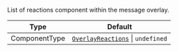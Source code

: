 List of reactions component within the message overlay.

| Type          | Default                                                                                                                                                            |
| ------------- | ------------------------------------------------------------------------------------------------------------------------------------------------------------------ |
| ComponentType | [`OverlayReactions`](https://github.com/GetStream/stream-chat-react-native/blob/develop/package/src/components/MessageOverlay/OverlayReactions.tsx) \| `undefined` |
